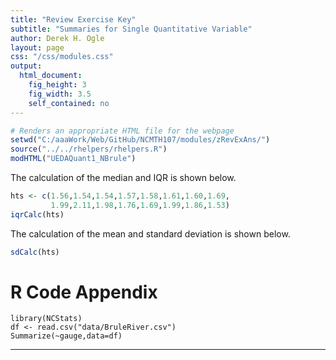 ```yaml
---
title: "Review Exercise Key"
subtitle: "Summaries for Single Quantitative Variable"
author: Derek H. Ogle
layout: page
css: "/css/modules.css"
output:
  html_document:
    fig_height: 3
    fig_width: 3.5
    self_contained: no
---
```


```r
# Renders an appropriate HTML file for the webpage
setwd("C:/aaaWork/Web/GitHub/NCMTH107/modules/zRevExAns/")
source("../../rhelpers/rhelpers.R")
modHTML("UEDAQuant1_NBrule")
```

The calculation of the median and IQR is shown below.
```r
hts <- c(1.56,1.54,1.54,1.57,1.58,1.61,1.60,1.69,
         1.99,2.11,1.98,1.76,1.69,1.99,1.86,1.53)
iqrCalc(hts)
```

The calculation of the mean and standard deviation is shown below.
```r
sdCalc(hts)
```

# R Code Appendix
```
library(NCStats)
df <- read.csv("data/BruleRiver.csv")
Summarize(~gauge,data=df)
```

----
